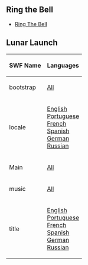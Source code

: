 {{CPW|Lunar Launch|Força no Bico}}

==Ring the Bell==
*[[Media:RingTheBell.swf|Ring The Bell]]

==Lunar Launch==
<center>
{|class="wikitable" border="1"
!SWF Name
!Languages
|-
|bootstrap||[[Media:GamesBellBootstrap.swf|All]]
|-
|locale||[[Media:GamesBellLangENLocale.swf|English]]<br>[[Media:GamesBellLangPTLocale.swf|Portuguese]]<br>[[Media:GamesBellLangFRLocale.swf|French]]<br>[[Media:GamesBellLangESLocale.swf|Spanish]]<br>[[Media:GamesBellLangDELocale.swf|German]]<br>[[Media:GamesBellLangRULocale.swf|Russian]]
|-
|Main||[[Media:GamesBellMain.swf|All]]
|-
|music||[[Media:Music614.swf|All]]
|-
|title||[[Media:GamesBellLangENTitle.swf|English]]<br>[[Media:GamesBellLangPTTitle.swf|Portuguese]]<br>[[Media:GamesBellLangFRTitle.swf|French]]<br>[[Media:GamesBellLangESTitle.swf|Spanish]]<br>[[Media:GamesBellLangDETitle.swf|German]]<br>[[Media:GamesBellLangRUTitle.swf|Russian]]
|}
</center>
